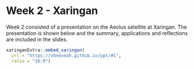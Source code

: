# Week 2 - Xaringan {.unnumbered}

Week 2 consisted of a presentation on the Aeolus satellite at Xaringan. The presentation is shown below and the summary, applications and reflections are included in the slides.

```{r echo = FALSE, out.width='40%'}
xaringanExtra::embed_xaringan(
  url = "https://ohneveah.github.io/ppt/#1",
  ratio = "16:9")

```
